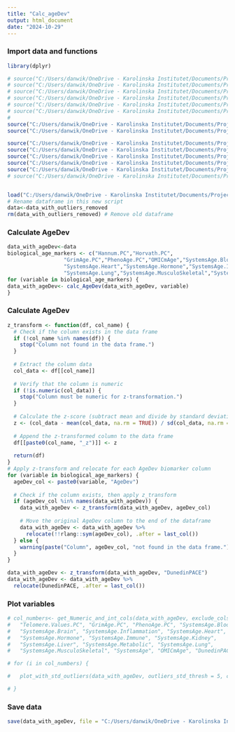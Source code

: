 ```yaml
---
title: "Calc_ageDev"
output: html_document
date: "2024-10-29"
---
```


### Import data and functions
```r
library(dplyr)

# source("C:/Users/danwik/OneDrive - Karolinska Institutet/Documents/Project 2 - Vscode/Program/remove_other().R")
# source("C:/Users/danwik/OneDrive - Karolinska Institutet/Documents/Project 2 - Vscode/Program/logical_to_numeric().R")
# source("C:/Users/danwik/OneDrive - Karolinska Institutet/Documents/Project 2 - Vscode/Program/convert_to_factors().R")
# source("C:/Users/danwik/OneDrive - Karolinska Institutet/Documents/Project 2 - Vscode/Program/convert_yes_no_to_logical().R")
# source("C:/Users/danwik/OneDrive - Karolinska Institutet/Documents/Project 2 - Vscode/Program/convert_to_binary().R")
# source("C:/Users/danwik/OneDrive - Karolinska Institutet/Documents/Project 2 - Vscode/Program/char_cols_to_factors().R")
# 
source("C:/Users/danwik/OneDrive - Karolinska Institutet/Documents/Project 2 - Vscode/Program/calc_AgeDev().R")
source("C:/Users/danwik/OneDrive - Karolinska Institutet/Documents/Project 2 - Vscode/Program/z_transform().R")

source("C:/Users/danwik/OneDrive - Karolinska Institutet/Documents/Project 2 - Vscode/Program/count_outliers().R")
source("C:/Users/danwik/OneDrive - Karolinska Institutet/Documents/Project 2 - Vscode/Program/get_Numeric_and_int_cols().R")
source("C:/Users/danwik/OneDrive - Karolinska Institutet/Documents/Project 2 - Vscode/Program/plot_with_std_outliers().R")
source("C:/Users/danwik/OneDrive - Karolinska Institutet/Documents/Project 2 - Vscode/Program/replace_zero_negatives().R")
source("C:/Users/danwik/OneDrive - Karolinska Institutet/Documents/Project 2 - Vscode/Program/count_zero_and_negatives().R")
# source("C:/Users/danwik/OneDrive - Karolinska Institutet/Documents/Project 2 - Vscode/Program/replace_zero_negatives().R")


load("C:/Users/danwik/OneDrive - Karolinska Institutet/Documents/Project 2 - Vscode/Output/data_after_step3")
# Rename dataframe in this new script
data<-data_with_outliers_removed
rm(data_with_outliers_removed) # Remove old dataframe
```



### Calculate AgeDev
```r
data_with_ageDev<-data
biological_age_markers <- c("Hannum.PC","Horvath.PC",
                  "GrimAge.PC","PhenoAge.PC","OMICmAge","SystemsAge.Blood","SystemsAge.Brain","SystemsAge.Inflammation",
                  "SystemsAge.Heart","SystemsAge.Hormone","SystemsAge.Immune","SystemsAge.Kidney","SystemsAge.Liver","SystemsAge.Metabolic",
                  "SystemsAge.Lung","SystemsAge.MusculoSkeletal","SystemsAge")
for (variable in biological_age_markers) {
data_with_ageDev<- calc_AgeDev(data_with_ageDev, variable)
}

```

### Calculate AgeDev
```r
z_transform <- function(df, col_name) {
  # Check if the column exists in the data frame
  if (!col_name %in% names(df)) {
    stop("Column not found in the data frame.")
  }
  
  # Extract the column data
  col_data <- df[[col_name]]
  
  # Verify that the column is numeric
  if (!is.numeric(col_data)) {
    stop("Column must be numeric for z-transformation.")
  }
  
  # Calculate the z-score (subtract mean and divide by standard deviation)
  z <- (col_data - mean(col_data, na.rm = TRUE)) / sd(col_data, na.rm = TRUE)
  
  # Append the z-transformed column to the data frame
  df[[paste0(col_name, "_z")]] <- z
  
  return(df)
}
# Apply z-transform and relocate for each AgeDev biomarker column
for (variable in biological_age_markers) {
  ageDev_col <- paste0(variable, "AgeDev")
  
  # Check if the column exists, then apply z_transform
  if (ageDev_col %in% names(data_with_ageDev)) {
    data_with_ageDev <- z_transform(data_with_ageDev, ageDev_col)
    
    # Move the original AgeDev column to the end of the dataframe
    data_with_ageDev <- data_with_ageDev %>%
      relocate(!!rlang::sym(ageDev_col), .after = last_col())
  } else {
    warning(paste("Column", ageDev_col, "not found in the data frame."))
  }
}

data_with_ageDev <- z_transform(data_with_ageDev, "DunedinPACE")
data_with_ageDev <- data_with_ageDev %>%
  relocate(DunedinPACE, .after = last_col())
```

### Plot variables
```r
# col_numbers<- get_Numeric_and_int_cols(data_with_ageDev, exclude_cols= c("Patient.ID", "PID", "survey_version", "Array", "Collection.Date", "Decimal.Chronological.Age", "Hannum.PC", "Horvath.PC",
#   "Telomere.Values.PC", "GrimAge.PC", "PhenoAge.PC", "SystemsAge.Blood",
#   "SystemsAge.Brain", "SystemsAge.Inflammation", "SystemsAge.Heart",
#   "SystemsAge.Hormone", "SystemsAge.Immune", "SystemsAge.Kidney",
#   "SystemsAge.Liver", "SystemsAge.Metabolic", "SystemsAge.Lung",
#   "SystemsAge.MusculoSkeletal", "SystemsAge", "OMICmAge", "DunedinPACE"))

# for (i in col_numbers) {

#   plot_with_std_outliers(data_with_ageDev, outliers_std_thresh = 5, col_num = i)

# }

```


### Save data
```r
save(data_with_ageDev, file = "C:/Users/danwik/OneDrive - Karolinska Institutet/Documents/Project 2 - Vscode/Output/data_after_step4")

```

